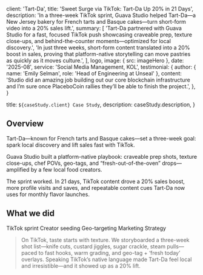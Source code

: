 
  client: 'Tart-Da',
  title: 'Sweet Surge via TikTok: Tart-Da Up 20% in 21 Days',
  description:
    'In a three-week TikTok sprint, Guava Studio helped Tart-Da—a New Jersey bakery for French tarts and Basque cakes—turn short-form video into a 20% sales lift.',
  summary: [
    'Tart-Da partnered with Guava Studio for a fast, focused TikTok push showcasing craveable prep, texture close-ups, and behind-the-counter moments—optimized for local discovery.',
    'In just three weeks, short-form content translated into a 20% boost in sales, proving that platform-native storytelling can move pastries as quickly as it moves culture.',
  ],
  logo,
  image: { src: imageHero },
  date: '2025-08',
  service: 'Social Media Management, KOL',
  testimonial: {
    author: { name: 'Emily Selman', role: 'Head of Engineering at Unseal' },
    content:
      'Studio did an amazing job building out our core blockchain infrastructure and I’m sure once PlaceboCoin rallies they’ll be able to finish the project.',
  },
}

  title: `${caseStudy.client} Case Study`,
  description: caseStudy.description,
}

## Overview

Tart-Da—known for French tarts and Basque cakes—set a three-week goal: spark local discovery and lift sales fast with TikTok.

Guava Studio built a platform-native playbook: craveable prep shots, texture close-ups, chef POVs, geo-tags, and “fresh-out-of-the-oven” drops—amplified by a few local food creators.

The sprint worked. In 21 days, TikTok content drove a 20% sales boost, more profile visits and saves, and repeatable content cues Tart-Da now uses for monthly flavor launches.

## What we did

<TagList>
  <TagListItem>TikTok sprint</TagListItem>
  <TagListItem>Creator seeding</TagListItem>
  <TagListItem>Geo-targeting</TagListItem>
  <TagListItem>Marketing Strategy</TagListItem>
</TagList>

<Blockquote
  author={{ name: 'Julie Zhu', role: 'Lead Designer at Guava Studio' }}
  image={{ src: imageEmilySelman }}
>
  On TikTok, taste starts with texture. We storyboarded a three-week shot
  list—knife cuts, custard jiggles, sugar crackle, steam pulls—paced to fast
  hooks, warm grading, and geo-tag + ‘fresh today’ overlays. Speaking TikTok’s
  native language made Tart-Da feel local and irresistible—and it showed up as a
  20% lift.
</Blockquote>

<StatList>
  <StatListItem value="+20%" label="Sales" />
  <StatListItem value="10k" label="TikTok Views" />
  <StatListItem value="8.4%" label="Engagement" />
  <StatListItem value="1000+" label="Social Media Followers" />
</StatList>
